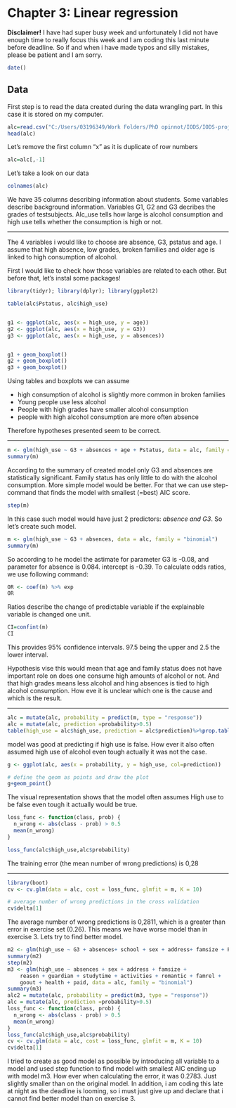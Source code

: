 # Chapter 3: Linear regression

**Disclaimer!** I have had super busy week and unfortunately I did not have enough time to really focus this week and I am coding this last minute before deadline. So if and when i have made typos and silly mistakes, please be patient and I am sorry.

```r
date()
```
## Data


First step is to read the data created during the data wrangling part. In this case it is stored on my computer.

```r
alc=read.csv("C:/Users/03196349/Work Folders/PhD opinnot/IODS/IODS-project/data/alcdata.csv")
head(alc)
```

Let's remove the first column "x" as it is duplicate of row numbers

```r
alc=alc[,-1]
```

Let's take a look on our data

```r
colnames(alc)
```

We have 35 columns describing information about students. Some variables describe background information. Variables G1, G2 and G3 decribes the grades of testsubjects. Alc_use tells how large is alcohol consumption and high use tells whether the consumption is high or not. 

***
The 4 variables i would like to choose are absence, G3, pstatus and age. I assume that high absence, low grades, broken families and older age is linked to high consumption of alcohol.


First I would like to check how those variables are related to each other. But before that, let's instal some packages!
```r

library(tidyr); library(dplyr); library(ggplot2)

```

```r

table(alc$Pstatus, alc$high_use)


g1 <- ggplot(alc, aes(x = high_use, y = age))
g2 <- ggplot(alc, aes(x = high_use, y = G3))
g3 <- ggplot(alc, aes(x = high_use, y = absences))


g1 + geom_boxplot()
g2 + geom_boxplot()
g3 + geom_boxplot()

```
Using tables and boxplots we can assume 

* high consumption of alcohol is slightly more common in broken families
* Young people use less alcohol
* People with high grades have smaller alcohol consumption
* people with high alcohol consumption are more often absence

Therefore hypotheses presented seem to be correct. 


***
```r
m <- glm(high_use ~ G3 + absences + age + Pstatus, data = alc, family = "binomial")
summary(m)
```
According to the summary of created model only G3 and absences are statistically significant. Family status has only little to do with the alcohol consumption. More simple model would be better. For that we can use step-command that finds the model with smallest (=best) AIC score.  


```r
step(m)
```

In this case such model would have just 2 predictors: *absence and G3*. So let's create such model.

```r
m <- glm(high_use ~ G3 + absences, data = alc, family = "binomial")
summary(m)
```

So according to he model the astimate for parameter G3 is -0.08, and parameter for absence is 0.084. intercept is -0.39. To calculate odds ratios, we use following command:

```r
OR <- coef(m) %>% exp
OR
```

Ratios describe the change of predictable variable if the explainable variable is changed one unit. 

```r
CI=confint(m)
CI

```

This provides 95% confidence intervals. 97.5 being the upper and 2.5 the lower interval.

Hypothesis vise this would mean that age and family status does not have important role on does one consume high amounts of alcohol or not. And that high grades means less alcohol and hing absences is tied to high alcohol consumption. How eve it is unclear which one is the cause and which is the result.

***


```r
alc = mutate(alc, probability = predict(m, type = "response"))
alc = mutate(alc, prediction =probability>0.5)
table(high_use = alc$high_use, prediction = alc$prediction)%>%prop.table()

```

model was good at predicting if high use is false. How ever it also often assumed high use of alcohol even tough actually it was not the case. 

```r
g <- ggplot(alc, aes(x = probability, y = high_use, col=prediction))

# define the geom as points and draw the plot
g+geom_point()

```

The visual representation shows that the model often assumes High use to be false even tough it actually would be true. 

```r
loss_func <- function(class, prob) {
  n_wrong <- abs(class - prob) > 0.5
  mean(n_wrong)
}

loss_func(alc$high_use,alc$probability)

```

The training error (the mean number of wrong predictions) is 0,28


***

```r
library(boot)
cv <- cv.glm(data = alc, cost = loss_func, glmfit = m, K = 10)

# average number of wrong predictions in the cross validation
cv$delta[1]
```

The average number of wrong predictions is 0,2811, which is a greater than error in exercise set (0.26). This means we have worse model than in exercise 3. Lets try to find better model.

```r
m2 <- glm(high_use ~ G3 + absences+ school + sex + address+ famsize + Pstatus + Medu + Fedu + Mjob + Fjob + reason + guardian + traveltime + studytime + schoolsup+ famsup+ activities + nursery + higher + internet + romantic + famrel + freetime + goout + health + failures + paid + absences + G1 + G2, data = alc, family = "binomial")
summary(m2)
step(m2)
m3 <- glm(high_use ~ absences + sex + address + famsize + 
    reason + guardian + studytime + activities + romantic + famrel + 
    goout + health + paid, data = alc, family = "binomial")
summary(m3)
alc2 = mutate(alc, probability = predict(m3, type = "response"))
alc = mutate(alc, prediction =probability>0.5)
loss_func <- function(class, prob) {
  n_wrong <- abs(class - prob) > 0.5
  mean(n_wrong)
}
loss_func(alc$high_use,alc$probability)
cv <- cv.glm(data = alc, cost = loss_func, glmfit = m, K = 10)
cv$delta[1]
```

I tried to create as good model as possible by introducing all variable to a model and used step function to find model with smallest AIC ending up with model m3. How ever when calculating  the error, it was 0.2783. Just slightly smaller than on the original model. In addition, i am coding this late at night as the deadline is looming, so i must just give up and declare that i cannot find better model than on exercise 3.


